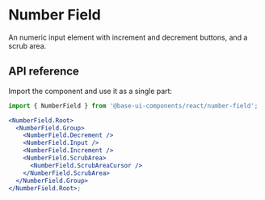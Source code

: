 # Number Field

<Subtitle>
  An numeric input element with increment and decrement buttons, and a scrub area.
</Subtitle>

<Meta
  name="description"
  content="A high-quality, unstyled React number field component with increment and decrement buttons, and a scrub area."
/>

<Demo path="./demos/hero" />

## API reference

Import the component and use it as a single part:

```jsx title="Anatomy"
import { NumberField } from '@base-ui-components/react/number-field';

<NumberField.Root>
  <NumberField.Group>
    <NumberField.Decrement />
    <NumberField.Input />
    <NumberField.Increment />
    <NumberField.ScrubArea>
      <NumberField.ScrubAreaCursor />
    </NumberField.ScrubArea>
  </NumberField.Group>
</NumberField.Root>;
```

<Reference
  component="NumberField"
  parts="Root, Group, Decrement, Input, Increment, ScrubArea, ScrubAreaCursor"
/>
